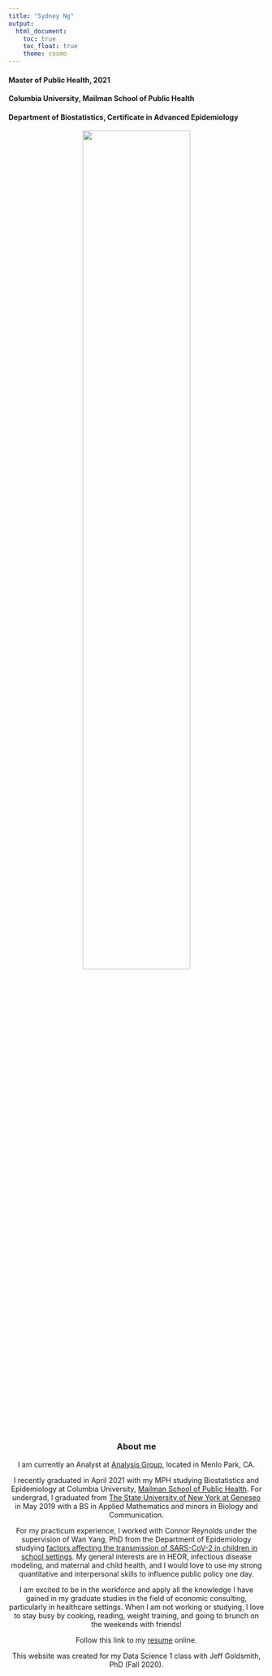 ```yaml
---
title: "Sydney Ng"
output: 
  html_document:
    toc: true
    toc_float: true
    theme: cosmo
---
```


#### Master of Public Health, 2021
#### Columbia University, Mailman School of Public Health
#### Department of Biostatistics, Certificate in Advanced Epidemiology

<center>
<img src="images/DSC_0284.jpg" style="width:65%">
\center
<br><br>

### About me

I am currently an Analyst at [Analysis Group](https://www.analysisgroup.com), located in Menlo Park, CA. 

I recently graduated in April 2021 with my MPH studying Biostatistics and Epidemiology at Columbia University, [Mailman School of Public Health](https://www.publichealth.columbia.edu). For undergrad, I graduated from [The State University of New York at Geneseo](https://www.geneseo.edu) in May 2019 with a BS in Applied Mathematics and minors in Biology and Communication.

For my practicum experience, I worked with Connor Reynolds under the supervision of Wan Yang, PhD from the Department of Epidemiology studying [factors affecting the transmission of SARS-CoV-2 in children in school settings](https://doi.org/10.1101/2021.06.18.21259156). My general interests are in HEOR, infectious disease modeling, and maternal and child health, and I would love to use my strong quantitative and interpersonal skills to influence public policy one day.

I am excited to be in the workforce and apply all the knowledge I have gained in my graduate studies in the field of economic consulting, particularly in healthcare settings. When I am not working or studying, I love to stay busy by cooking, reading, weight training, and going to brunch on the weekends with friends!

Follow this link to my [resume](resume.html) online.

This website was created for my Data Science 1 class with Jeff Goldsmith, PhD (Fall 2020).
